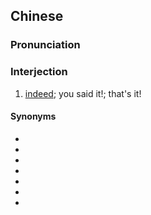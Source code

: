 {{also|说的是}}
==Chinese==
{{zh-forms|s=说的是}}

===Pronunciation===
{{zh-pron
|m=shuō de shì
|cat=intj
}}

===Interjection===
{{zh-interj}}

# {{lb|zh|colloquial}} [[indeed]]; you said it!; that's it!

====Synonyms====
* {{zh-l|的確}}
* {{zh-l|確實}}
* {{zh-l|說得對}}
* {{zh-l|沒錯}}
* {{zh-l|沒錯兒}}
* {{zh-l|誰說不是呢}}
* {{zh-l|可不是嗎}}